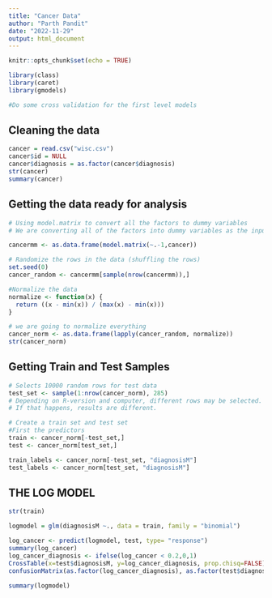 ```yaml
---
title: "Cancer Data"
author: "Parth Pandit"
date: "2022-11-29"
output: html_document
---
```


```r
knitr::opts_chunk$set(echo = TRUE)
```


```r
library(class)
library(caret)
library(gmodels)

#Do some cross validation for the first level models 
```


## Cleaning the data
```r
cancer = read.csv("wisc.csv")
cancer$id = NULL
cancer$diagnosis = as.factor(cancer$diagnosis)
str(cancer)
summary(cancer)
```

## Getting the data ready for analysis
```r
# Using model.matrix to convert all the factors to dummy variables
# We are converting all of the factors into dummy variables as the input into knn has to be numeric

cancermm <- as.data.frame(model.matrix(~.-1,cancer))

# Randomize the rows in the data (shuffling the rows)
set.seed(0)
cancer_random <- cancermm[sample(nrow(cancermm)),]

#Normalize the data
normalize <- function(x) {
  return ((x - min(x)) / (max(x) - min(x)))
}

# we are going to normalize everything 
cancer_norm <- as.data.frame(lapply(cancer_random, normalize))
str(cancer_norm)
```

## Getting Train and Test Samples

```r
# Selects 10000 random rows for test data
test_set <- sample(1:nrow(cancer_norm), 285) 
# Depending on R-version and computer, different rows may be selected. 
# If that happens, results are different. 

# Create a train set and test set
#First the predictors 
train <- cancer_norm[-test_set,]
test <- cancer_norm[test_set,]

train_labels <- cancer_norm[-test_set, "diagnosisM"]
test_labels <- cancer_norm[test_set, "diagnosisM"]
```

## THE LOG MODEL

```r
str(train)
```


```r
logmodel = glm(diagnosisM ~., data = train, family = "binomial")

log_cancer <- predict(logmodel, test, type= "response")
summary(log_cancer)
log_cancer_diagnosis <- ifelse(log_cancer < 0.2,0,1)
CrossTable(x=test$diagnosisM, y=log_cancer_diagnosis, prop.chisq=FALSE)
confusionMatrix(as.factor(log_cancer_diagnosis), as.factor(test$diagnosisM), positive = "1")

summary(logmodel)
```


